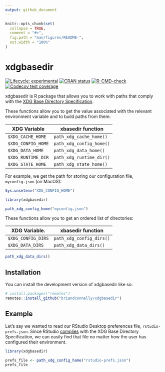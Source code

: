 ```yaml
---
output: github_document
---
```


<!-- README.md is generated from README.Rmd. Please edit that file -->

```r
knitr::opts_chunk$set(
  collapse = TRUE,
  comment = "#>",
  fig.path = "man/figures/README-",
  out.width = "100%"
)
```

# xdgbasedir

<!-- badges: start -->
[![Lifecycle: experimental](https://img.shields.io/badge/lifecycle-experimental-orange.svg)](https://lifecycle.r-lib.org/articles/stages.html#experimental)
[![CRAN status](https://www.r-pkg.org/badges/version/xdgbasedir)](https://CRAN.R-project.org/package=xdgbasedir)
[![R-CMD-check](https://github.com/briandconnelly/xdgbasedir/actions/workflows/R-CMD-check.yaml/badge.svg)](https://github.com/briandconnelly/xdgbasedir/actions/workflows/R-CMD-check.yaml)
[![Codecov test coverage](https://codecov.io/gh/briandconnelly/xdgbasedir/branch/main/graph/badge.svg)](https://app.codecov.io/gh/briandconnelly/xdgbasedir?branch=main)
<!-- badges: end -->

xdgbasedir is R package that allows you to work with paths that comply with the [XDG Base Directory Specification](https://specifications.freedesktop.org/basedir-spec/basedir-spec-latest.html).

These functions allow you to get the value associated with the relevant environment variable and to build paths from them:

| XDG Variable       | xbasedir function        |
|--------------------|--------------------------|
| `$XDG_CACHE_HOME`  | `path_xdg_cache_home()`  |
| `$XDG_CONFIG_HOME` | `path_xdg_config_home()` |
| `$XDG_DATA_HOME`   | `path_xdg_data_home()`   |
| `$XDG_RUNTIME_DIR` | `path_xdg_runtime_dir()` |
| `$XDG_STATE_HOME`  | `path_xdg_state_home()`  |

For example, we get the path for storing our configuration file, `myconfig.json` (on MacOS):

```r
Sys.unsetenv("XDG_CONFIG_HOME")
```

```r
library(xdgbasedir)

path_xdg_config_home("myconfig.json")
```


These functions allow you to get an ordered list of directories:

| XDG Variable.      | xbasedir function        |
|--------------------|--------------------------|
| `$XDG_CONFIG_DIRS` | `path_xdg_config_dirs()` |
| `$XDG_DATA_DIRS`   | `path_xdg_data_dirs()`   |


```r
path_xdg_data_dirs()
```


## Installation

You can install the development version of xdgbasedir like so:

``` r
# install.packages("remotes")
remotes::install_github("briandconnelly/xdgbasedir")
```

## Example

Let's say we wanted to read our RStudio Desktop preferences file, `rstudio-prefs.json`.
Since RStudio [complies](https://docs.posit.co/ide/desktop-pro/settings/settings.html) with the XDG Base Directory Specification, we can easily find that file no matter how the user has configured their environment.

```r
library(xdgbasedir)

prefs_file <- path_xdg_config_home("rstudio-prefs.json")
prefs_file
```
